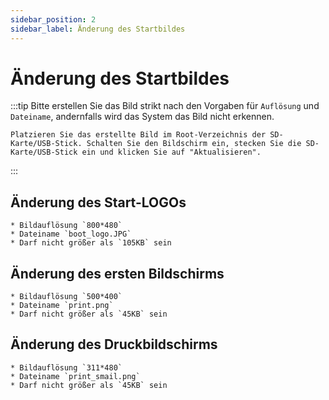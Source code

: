 ```yaml
---
sidebar_position: 2
sidebar_label: Änderung des Startbildes
---
```


# Änderung des Startbildes
:::tip
    Bitte erstellen Sie das Bild strikt nach den Vorgaben für `Auflösung` und `Dateiname`, andernfalls wird das System das Bild nicht erkennen.

    Platzieren Sie das erstellte Bild im Root-Verzeichnis der SD-Karte/USB-Stick. Schalten Sie den Bildschirm ein, stecken Sie die SD-Karte/USB-Stick ein und klicken Sie auf "Aktualisieren".
:::
## Änderung des Start-LOGOs

    * Bildauflösung `800*480`
    * Dateiname `boot_logo.JPG`
    * Darf nicht größer als `105KB` sein




## Änderung des ersten Bildschirms

    * Bildauflösung `500*400`
    * Dateiname `print.png`
    * Darf nicht größer als `45KB` sein



## Änderung des Druckbildschirms

    * Bildauflösung `311*480`
    * Dateiname `print_smail.png`
    * Darf nicht größer als `45KB` sein

